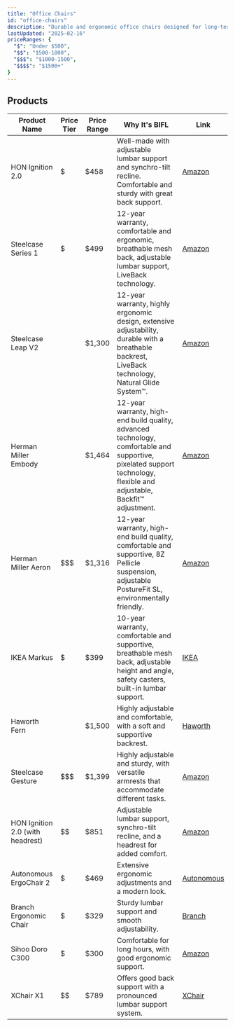 ```yaml
---
title: "Office Chairs"
id: "office-chairs"
description: "Durable and ergonomic office chairs designed for long-term use."
lastUpdated: "2025-02-16"
priceRanges: {
  "$": "Under $500",
  "$$": "$500-1000",
  "$$$": "$1000-1500",
  "$$$$": "$1500+"
}
---
```


## Products

| Product Name | Price Tier | Price Range | Why It's BIFL | Link |
|--------------|------------|-------------|---------------|------|
| HON Ignition 2.0 | $ | $458 | Well-made with adjustable lumbar support and synchro-tilt recline. Comfortable and sturdy with great back support. | [Amazon](https://www.amazon.com/dp/B0CZBJ5JCW) |
| Steelcase Series 1 | $ | $499 | 12-year warranty, comfortable and ergonomic, breathable mesh back, adjustable lumbar support, LiveBack technology. | [Amazon](https://www.amazon.com/dp/B078H9VXFD) |
| Steelcase Leap V2 | $$$$ | $1,300 | 12-year warranty, highly ergonomic design, extensive adjustability, durable with a breathable backrest, LiveBack technology, Natural Glide System™. | [Amazon](https://www.amazon.com/s?k=steelcase+leap+v2) |
| Herman Miller Embody | $$$$ | $1,464 | 12-year warranty, high-end build quality, advanced technology, comfortable and supportive, pixelated support technology, flexible and adjustable, Backfit™ adjustment. | [Amazon](https://www.amazon.com/s?k=herman+miller+embody) |
| Herman Miller Aeron | $$$ | $1,316 | 12-year warranty, high-end build quality, comfortable and supportive, 8Z Pellicle suspension, adjustable PostureFit SL, environmentally friendly. | [Amazon](https://www.amazon.com/s?k=herman+miller+aeron) |
| IKEA Markus | $ | $399 | 10-year warranty, comfortable and supportive, breathable mesh back, adjustable height and angle, safety casters, built-in lumbar support. | [IKEA](https://www.ikea.com/us/en/p/markus-office-chair-vissle-dark-gray-70261150/) |
| Haworth Fern | $$$$ | $1,500 | Highly adjustable and comfortable, with a soft and supportive backrest. | [Haworth](https://www.haworth.com/na/en/products/office-chairs/fern.html) |
| Steelcase Gesture | $$$ | $1,399 | Highly adjustable and sturdy, with versatile armrests that accommodate different tasks. | [Amazon](https://www.amazon.com/s?k=steelcase+gesture) |
| HON Ignition 2.0 (with headrest) | $$ | $851 | Adjustable lumbar support, synchro-tilt recline, and a headrest for added comfort. | [Amazon](https://www.amazon.com/dp/B0CZBJ5JCW) |
| Autonomous ErgoChair 2 | $ | $469 | Extensive ergonomic adjustments and a modern look. | [Autonomous](https://www.autonomous.ai/office-chairs/ergochair-2) |
| Branch Ergonomic Chair | $ | $329 | Sturdy lumbar support and smooth adjustability. | [Branch](https://www.branchfurniture.com/products/ergonomic-chair) |
| Sihoo Doro C300 | $ | $300 | Comfortable for long hours, with good ergonomic support. | [Amazon](https://www.amazon.com/s?k=sihoo+doro+c300) |
| XChair X1 | $$ | $789 | Offers good back support with a pronounced lumbar support system. | [XChair](https://www.xchair.com/x1-office-chair.html) |